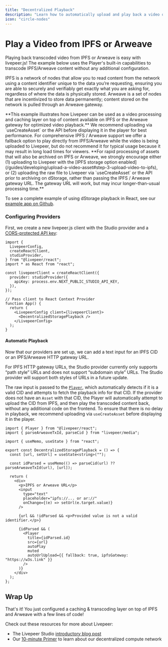 ```yaml
---
title: "Decentralized Playback"
description: "Learn how to automatically upload and play back a video on IPFS and Arweave with livepeer.js"
icon: "circle-nodes"
---
```


# Play a Video from IPFS or Arweave

Playing back transcoded video from IPFS or Arweave is easy with livepeer.js! The example below uses the Player's built-in capabilities to transcode IPFS/Arweave content without any additional configuration.

IPFS is a network of nodes that allow you to read content from the network using a content identifier unique to the data you’re requesting, ensuring you are able to securely and verifiably get exactly what you are asking for, regardless of where the data is physically stored. Arweave is a set of nodes that are incentivized to store data permanently; content stored on the network is pulled through an Arweave gateway.

<Info>
  **This example illustrates how Livepeer can be used as a video processing and
  caching layer on top of content available on IPFS or the Arweave gateway for
  optimized video playback.** We recommend uploading via `useCreateAsset` or the
  API before displaying it in the player for best performance. For comprehensive
  IPFS / Arweave support we offer a fallback option to play directly from
  IPFS/Arweave while the video is being uploaded to Livepeer, but do not
  recommend it for typical usage because it may result in long load times for
  viewers.
</Info>

<Info>
  **For rapid processing of assets that will also be archived on IPFS or
  Arweave, we strongly encourage either (1) uploading to Livepeer with the [IPFS
  storage option
  enabled](/guides/developing/upload-a-video-asset#step-3-upload-video-to-ipfs),
  or (2) uploading the raw file to Livepeer via `useCreateAsset` or the API
  prior to archiving on dStorage, rather than passing the IPFS / Arweave gateway
  URL. The gateway URL will work, but may incur longer-than-usual processing
  time.**
</Info>

To see a complete example of using dStorage playback in React, see our
[example app on
Github](https://github.com/suhailkakar/livepeer-dStorage-playback).

### Configuring Providers

First, we create a new livepeer.js client with the Studio provider and a [CORS-protected API key](/reference/livepeer-js/providers/studio#apikey):

```tsx App.tsx
import {
  LivepeerConfig,
  createReactClient,
  studioProvider,
} from "@livepeer/react";
import * as React from "react";

const livepeerClient = createReactClient({
  provider: studioProvider({
    apiKey: process.env.NEXT_PUBLIC_STUDIO_API_KEY,
  }),
});

// Pass client to React Context Provider
function App() {
  return (
    <LivepeerConfig client={livepeerClient}>
      <DecentralizedStoragePlayback />
    </LivepeerConfig>
  );
}
```

#### Automatic Playback

Now that our providers are set up, we can add a text input for an IPFS CID or an IPFS/Arweave HTTP gateway URL.

<Callout>
  For IPFS HTTP gateway URLs, the Studio provider currently only supports “path
  style” URLs and does not support “subdomain style” URLs. The Studio provider
  will support both styles of URLs in a future update.
</Callout>

The raw input is passed to the [`Player`](/reference/livepeer-js/Player), which automatically detects if it is a valid CID and attempts
to fetch the playback info for that CID. If the provider does not have an `Asset` with that CID, the Player will automatically attempt
to upload the CID from IPFS, and then play the transcoded content back, without any additional code on the frontend. To ensure that there is no delay in playback, we recommend uploading via `useCreateAsset` before displaying it in the player.

```tsx DecentralizedStoragePlayback.tsx
import { Player } from "@livepeer/react";
import { parseArweaveTxId, parseCid } from "livepeer/media";

import { useMemo, useState } from "react";

export const DecentralizedStoragePlayback = () => {
  const [url, setUrl] = useState<string>("");

  const idParsed = useMemo(() => parseCid(url) ?? parseArweaveTxId(url), [url]);

  return (
    <div>
      <p>IPFS or Arweave URL</p>
      <input
        type="text"
        placeholder="ipfs://... or ar://"
        onChange={(e) => setUrl(e.target.value)}
      />

      {url && !idParsed && <p>Provided value is not a valid identifier.</p>}

      {idParsed && (
        <Player
          title={idParsed.id}
          src={url}
          autoPlay
          muted
          autoUrlUpload={{ fallback: true, ipfsGateway: "https://w3s.link" }}
        />
      )}
    </div>
  );
};
```

## Wrap Up

That's it! You just configured a caching & transcoding layer on top of IPFS and Arweave with a few lines of code!

Check out these resources for more about Livepeer:

- The Livepeer Studio [introductory blog post](https://livepeer.studio/blog/welcome-livepeer-studio)
- Our [10-minute Primer](https://livepeer.org/primer) to learn about our decentralized compute network
